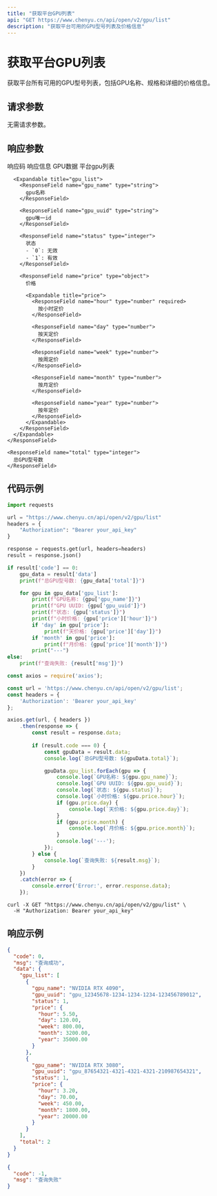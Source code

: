 ```yaml
---
title: "获取平台GPU列表"
api: "GET https://www.chenyu.cn/api/open/v2/gpu/list"
description: "获取平台可用的GPU型号列表及价格信息"
---
```


# 获取平台GPU列表

获取平台所有可用的GPU型号列表，包括GPU名称、规格和详细的价格信息。

## 请求参数

无需请求参数。

## 响应参数

<ResponseField name="code" type="integer">
  响应码
</ResponseField>

<ResponseField name="msg" type="string">
  响应信息
</ResponseField>

<ResponseField name="data" type="object">
  GPU数据
  
  <Expandable title="data">
    <ResponseField name="gpu_list" type="array">
      平台gpu列表

      <Expandable title="gpu_list">
        <ResponseField name="gpu_name" type="string">
          gpu名称
        </ResponseField>

        <ResponseField name="gpu_uuid" type="string">
          gpu唯一id
        </ResponseField>

        <ResponseField name="status" type="integer">
          状态
          - `0`: 无效
          - `1`: 有效
        </ResponseField>

        <ResponseField name="price" type="object">
          价格

          <Expandable title="price">
            <ResponseField name="hour" type="number" required>
              按小时定价
            </ResponseField>

            <ResponseField name="day" type="number">
              按天定价
            </ResponseField>

            <ResponseField name="week" type="number">
              按周定价
            </ResponseField>

            <ResponseField name="month" type="number">
              按月定价
            </ResponseField>

            <ResponseField name="year" type="number">
              按年定价
            </ResponseField>
          </Expandable>
        </ResponseField>
      </Expandable>
    </ResponseField>
    
    <ResponseField name="total" type="integer">
      总GPU型号数
    </ResponseField>
  </Expandable>
</ResponseField>

## 代码示例

<CodeGroup>

```python Python
import requests

url = "https://www.chenyu.cn/api/open/v2/gpu/list"
headers = {
    "Authorization": "Bearer your_api_key"
}

response = requests.get(url, headers=headers)
result = response.json()

if result['code'] == 0:
    gpu_data = result['data']
    print(f"总GPU型号数: {gpu_data['total']}")

    for gpu in gpu_data['gpu_list']:
        print(f"GPU名称: {gpu['gpu_name']}")
        print(f"GPU UUID: {gpu['gpu_uuid']}")
        print(f"状态: {gpu['status']}")
        print(f"小时价格: {gpu['price']['hour']}")
        if 'day' in gpu['price']:
            print(f"天价格: {gpu['price']['day']}")
        if 'month' in gpu['price']:
            print(f"月价格: {gpu['price']['month']}")
        print("---")
else:
    print(f"查询失败: {result['msg']}")
```

```javascript JavaScript
const axios = require('axios');

const url = 'https://www.chenyu.cn/api/open/v2/gpu/list';
const headers = {
    'Authorization': 'Bearer your_api_key'
};

axios.get(url, { headers })
    .then(response => {
        const result = response.data;
        
        if (result.code === 0) {
            const gpuData = result.data;
            console.log(`总GPU型号数: ${gpuData.total}`);

            gpuData.gpu_list.forEach(gpu => {
                console.log(`GPU名称: ${gpu.gpu_name}`);
                console.log(`GPU UUID: ${gpu.gpu_uuid}`);
                console.log(`状态: ${gpu.status}`);
                console.log(`小时价格: ${gpu.price.hour}`);
                if (gpu.price.day) {
                    console.log(`天价格: ${gpu.price.day}`);
                }
                if (gpu.price.month) {
                    console.log(`月价格: ${gpu.price.month}`);
                }
                console.log('---');
            });
        } else {
            console.log(`查询失败: ${result.msg}`);
        }
    })
    .catch(error => {
        console.error('Error:', error.response.data);
    });
```

```curl cURL
curl -X GET "https://www.chenyu.cn/api/open/v2/gpu/list" \
  -H "Authorization: Bearer your_api_key"
```

</CodeGroup>

## 响应示例

<CodeGroup>

```json 成功响应
{
  "code": 0,
  "msg": "查询成功",
  "data": {
    "gpu_list": [
      {
        "gpu_name": "NVIDIA RTX 4090",
        "gpu_uuid": "gpu_12345678-1234-1234-1234-123456789012",
        "status": 1,
        "price": {
          "hour": 5.50,
          "day": 120.00,
          "week": 800.00,
          "month": 3200.00,
          "year": 35000.00
        }
      },
      {
        "gpu_name": "NVIDIA RTX 3080",
        "gpu_uuid": "gpu_87654321-4321-4321-4321-210987654321",
        "status": 1,
        "price": {
          "hour": 3.20,
          "day": 70.00,
          "week": 450.00,
          "month": 1800.00,
          "year": 20000.00
        }
      }
    ],
    "total": 2
  }
}
```

```json 失败响应
{
  "code": -1,
  "msg": "查询失败"
}
```

</CodeGroup>